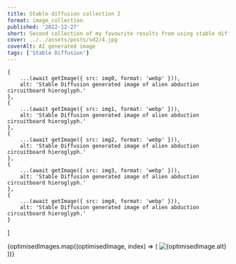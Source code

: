 ```yaml
---
title: Stable diffusion collection 2
format: image_collection
published: '2022-12-27'
short: Second collection of my favourite results from using stable diffusion.
cover: ../../assets/posts/sd2/4.jpg
coverAlt: AI generated image
tags: ['Stable Diffusion']
---
```



	{
		...(await getImage({ src: img0, format: 'webp' })),
		alt: 'Stable Diffusion generated image of alien abduction circuitboard hieroglyph.'
	},
	{
		...(await getImage({ src: img1, format: 'webp' })),
		alt: 'Stable Diffusion generated image of alien abduction circuitboard hieroglyph.'
	},
	{
		...(await getImage({ src: img2, format: 'webp' })),
		alt: 'Stable Diffusion generated image of alien abduction circuitboard hieroglyph.'
	},
	{
		...(await getImage({ src: img3, format: 'webp' })),
		alt: 'Stable Diffusion generated image of alien abduction circuitboard hieroglyph.'
	},
	{
		...(await getImage({ src: img4, format: 'webp' })),
		alt: 'Stable Diffusion generated image of alien abduction circuitboard hieroglyph.'
	}
]

<ImageGalleryWrapper>
	{optimisedImages.map((optimisedImage, index) => (
		<ImageGalleryButton index={index} client:load>
			<Image
				src={optimisedImage.rawOptions.src}
				alt={optimisedImage.alt}
				quality={100}
				densities={[1.5, 2, 3]}
				class="h-full w-full object-cover hover:sepia"
			/>
		</ImageGalleryButton>
	))}
</ImageGalleryWrapper>

<ImageGallery images={optimisedImages} client:load />
